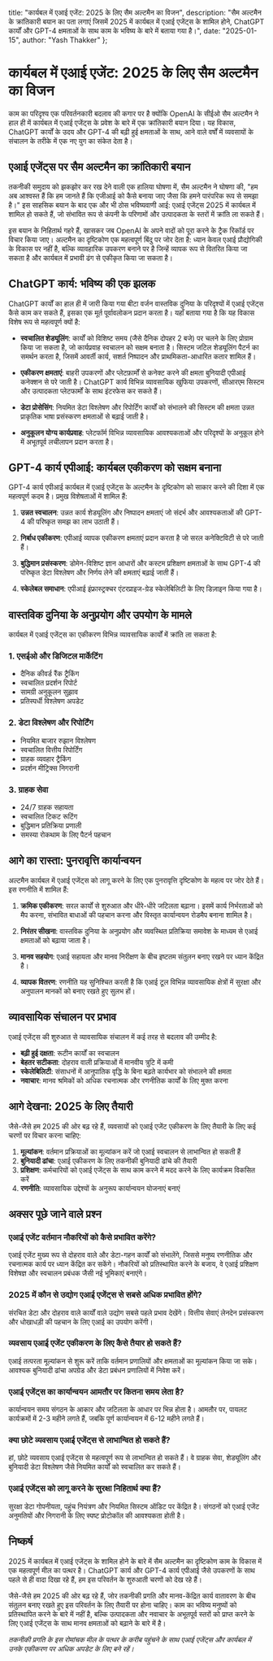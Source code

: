   title: "कार्यबल में एआई एजेंट: 2025 के लिए सैम अल्टमैन का विजन",
  description: "सैम अल्टमैन के क्रांतिकारी बयान का पता लगाएं जिसमें 2025 में कार्यबल में एआई एजेंट्स के शामिल होने, ChatGPT कार्यों और GPT-4 क्षमताओं के साथ काम के भविष्य के बारे में बताया गया है।",
  date: "2025-01-15",
  author: "Yash Thakker"
};

# कार्यबल में एआई एजेंट: 2025 के लिए सैम अल्टमैन का विजन

काम का परिदृश्य एक परिवर्तनकारी बदलाव की कगार पर है क्योंकि OpenAI के सीईओ सैम अल्टमैन ने हाल ही में कार्यबल में एआई एजेंट्स के प्रवेश के बारे में एक क्रांतिकारी बयान दिया। यह विकास, ChatGPT कार्यों के उदय और GPT-4 की बढ़ी हुई क्षमताओं के साथ, आने वाले वर्षों में व्यवसायों के संचालन के तरीके में एक नए युग का संकेत देता है।

## एआई एजेंट्स पर सैम अल्टमैन का क्रांतिकारी बयान

तकनीकी समुदाय को झकझोर कर रख देने वाली एक हालिया घोषणा में, सैम अल्टमैन ने घोषणा की, "हम अब आश्वस्त हैं कि हम जानते हैं कि एजीआई को कैसे बनाया जाए जैसा कि हमने पारंपरिक रूप से समझा है।" इस साहसिक बयान के बाद एक और भी ठोस भविष्यवाणी आई: एआई एजेंट्स 2025 में कार्यबल में शामिल हो सकते हैं, जो संभावित रूप से कंपनी के परिणामों और उत्पादकता के स्तरों में क्रांति ला सकते हैं।

इस बयान के निहितार्थ गहरे हैं, खासकर जब OpenAI के अपने वादों को पूरा करने के ट्रैक रिकॉर्ड पर विचार किया जाए। अल्टमैन का दृष्टिकोण एक महत्वपूर्ण बिंदु पर जोर देता है: ध्यान केवल एआई प्रौद्योगिकी के विकास पर नहीं है, बल्कि व्यावहारिक उपकरण बनाने पर है जिन्हें व्यापक रूप से वितरित किया जा सकता है और कार्यबल में प्रभावी ढंग से एकीकृत किया जा सकता है।

## ChatGPT कार्य: भविष्य की एक झलक

ChatGPT कार्यों का हाल ही में जारी किया गया बीटा वर्जन वास्तविक दुनिया के परिदृश्यों में एआई एजेंट्स कैसे काम कर सकते हैं, इसका एक मूर्त पूर्वावलोकन प्रदान करता है। यहाँ बताया गया है कि यह विकास विशेष रूप से महत्वपूर्ण क्यों है:

- **स्वचालित शेड्यूलिंग**: कार्यों को विशिष्ट समय (जैसे दैनिक दोपहर 2 बजे) पर चलने के लिए प्रोग्राम किया जा सकता है, जो कार्यप्रवाह स्वचालन को सक्षम बनाता है। सिस्टम जटिल शेड्यूलिंग पैटर्न का समर्थन करता है, जिसमें आवर्ती कार्य, सशर्त निष्पादन और प्राथमिकता-आधारित कतार शामिल हैं।

- **एकीकरण क्षमताएं**: बाहरी उपकरणों और प्लेटफ़ार्मों से कनेक्ट करने की क्षमता बुनियादी एपीआई कनेक्शन से परे जाती है। ChatGPT कार्य विभिन्न व्यावसायिक खुफिया उपकरणों, सीआरएम सिस्टम और उत्पादकता प्लेटफार्मों के साथ इंटरफेस कर सकते हैं।

- **डेटा प्रोसेसिंग**: नियमित डेटा विश्लेषण और रिपोर्टिंग कार्यों को संभालने की सिस्टम की क्षमता उन्नत प्राकृतिक भाषा प्रसंस्करण क्षमताओं से बढ़ाई जाती है।

- **अनुकूलन योग्य कार्यप्रवाह**: प्लेटफॉर्म विभिन्न व्यावसायिक आवश्यकताओं और परिदृश्यों के अनुकूल होने में अभूतपूर्व लचीलापन प्रदान करता है।

## GPT-4 कार्य एपीआई: कार्यबल एकीकरण को सक्षम बनाना

GPT-4 कार्य एपीआई कार्यबल में एआई एजेंट्स के अल्टमैन के दृष्टिकोण को साकार करने की दिशा में एक महत्वपूर्ण कदम है। प्रमुख विशेषताओं में शामिल हैं:

1. **उन्नत स्वचालन**: उन्नत कार्य शेड्यूलिंग और निष्पादन क्षमताएं जो संदर्भ और आवश्यकताओं की GPT-4 की परिष्कृत समझ का लाभ उठाती हैं।

2. **निर्बाध एकीकरण**: एपीआई व्यापक एकीकरण क्षमताएं प्रदान करता है जो सरल कनेक्टिविटी से परे जाती हैं।

3. **बुद्धिमान प्रसंस्करण**: डोमेन-विशिष्ट ज्ञान आधारों और कस्टम प्रशिक्षण क्षमताओं के साथ GPT-4 की परिष्कृत डेटा विश्लेषण और निर्णय लेने की क्षमताएं बढ़ाई जाती हैं।

4. **स्केलेबल समाधान**: एपीआई इंफ्रास्ट्रक्चर एंटरप्राइज-ग्रेड स्केलेबिलिटी के लिए डिज़ाइन किया गया है।

## वास्तविक दुनिया के अनुप्रयोग और उपयोग के मामले

कार्यबल में एआई एजेंट्स का एकीकरण विभिन्न व्यावसायिक कार्यों में क्रांति ला सकता है:

### 1. एसईओ और डिजिटल मार्केटिंग
- दैनिक कीवर्ड रैंक ट्रैकिंग
- स्वचालित प्रदर्शन रिपोर्ट
- सामग्री अनुकूलन सुझाव
- प्रतिस्पर्धी विश्लेषण अपडेट

### 2. डेटा विश्लेषण और रिपोर्टिंग
- नियमित बाजार रुझान विश्लेषण
- स्वचालित वित्तीय रिपोर्टिंग
- ग्राहक व्यवहार ट्रैकिंग
- प्रदर्शन मीट्रिक्स निगरानी

### 3. ग्राहक सेवा
- 24/7 ग्राहक सहायता
- स्वचालित टिकट रूटिंग
- बुद्धिमान प्रतिक्रिया प्रणाली
- समस्या रोकथाम के लिए पैटर्न पहचान

## आगे का रास्ता: पुनरावृत्ति कार्यान्वयन

अल्टमैन कार्यबल में एआई एजेंट्स को लागू करने के लिए एक पुनरावृत्ति दृष्टिकोण के महत्व पर जोर देते हैं। इस रणनीति में शामिल हैं:

1. **क्रमिक एकीकरण**: सरल कार्यों से शुरुआत और धीरे-धीरे जटिलता बढ़ाना। इसमें कार्य निर्भरताओं को मैप करना, संभावित बाधाओं की पहचान करना और विस्तृत कार्यान्वयन रोडमैप बनाना शामिल है।

2. **निरंतर सीखना**: वास्तविक दुनिया के अनुप्रयोग और व्यवस्थित प्रतिक्रिया समावेश के माध्यम से एआई क्षमताओं को बढ़ाया जाता है।

3. **मानव सहयोग**: एआई सहायता और मानव निरीक्षण के बीच इष्टतम संतुलन बनाए रखने पर ध्यान केंद्रित है।

4. **व्यापक वितरण**: रणनीति यह सुनिश्चित करती है कि एआई टूल विभिन्न व्यावसायिक क्षेत्रों में सुरक्षा और अनुपालन मानकों को बनाए रखते हुए सुलभ हों।

## व्यावसायिक संचालन पर प्रभाव

एआई एजेंट्स की शुरुआत से व्यावसायिक संचालन में कई तरह से बदलाव की उम्मीद है:

- **बढ़ी हुई दक्षता**: रूटीन कार्यों का स्वचालन
- **बेहतर सटीकता**: दोहराव वाली प्रक्रियाओं में मानवीय त्रुटि में कमी
- **स्केलेबिलिटी**: संसाधनों में आनुपातिक वृद्धि के बिना बढ़ते कार्यभार को संभालने की क्षमता
- **नवाचार**: मानव श्रमिकों को अधिक रचनात्मक और रणनीतिक कार्यों के लिए मुक्त करना

## आगे देखना: 2025 के लिए तैयारी

जैसे-जैसे हम 2025 की ओर बढ़ रहे हैं, व्यवसायों को एआई एजेंट एकीकरण के लिए तैयारी के लिए कई चरणों पर विचार करना चाहिए:

1. **मूल्यांकन**: वर्तमान प्रक्रियाओं का मूल्यांकन करें जो एआई स्वचालन से लाभान्वित हो सकती हैं
2. **बुनियादी ढांचा**: एआई एकीकरण के लिए तकनीकी बुनियादी ढांचे की तैयारी
3. **प्रशिक्षण**: कर्मचारियों को एआई एजेंट्स के साथ काम करने में मदद करने के लिए कार्यक्रम विकसित करें
4. **रणनीति**: व्यावसायिक उद्देश्यों के अनुरूप कार्यान्वयन योजनाएं बनाएं

## अक्सर पूछे जाने वाले प्रश्न

### एआई एजेंट वर्तमान नौकरियों को कैसे प्रभावित करेंगे?
एआई एजेंट मुख्य रूप से दोहराव वाले और डेटा-गहन कार्यों को संभालेंगे, जिससे मनुष्य रणनीतिक और रचनात्मक कार्य पर ध्यान केंद्रित कर सकेंगे। नौकरियों को प्रतिस्थापित करने के बजाय, वे एआई प्रशिक्षण विशेषज्ञ और स्वचालन प्रबंधक जैसी नई भूमिकाएं बनाएंगे।

### 2025 में कौन से उद्योग एआई एजेंट्स से सबसे अधिक प्रभावित होंगे?
संरचित डेटा और दोहराव वाले कार्यों वाले उद्योग सबसे पहले प्रभाव देखेंगे। वित्तीय सेवाएं लेनदेन प्रसंस्करण और धोखाधड़ी की पहचान के लिए एआई का उपयोग करेंगी।

### व्यवसाय एआई एजेंट एकीकरण के लिए कैसे तैयार हो सकते हैं?
एआई तत्परता मूल्यांकन से शुरू करें ताकि वर्तमान प्रणालियों और क्षमताओं का मूल्यांकन किया जा सके। आवश्यक बुनियादी ढांचा अपग्रेड और डेटा प्रबंधन प्रणालियों में निवेश करें।

### एआई एजेंट्स का कार्यान्वयन आमतौर पर कितना समय लेता है?
कार्यान्वयन समय संगठन के आकार और जटिलता के आधार पर भिन्न होता है। आमतौर पर, पायलट कार्यक्रमों में 2-3 महीने लगते हैं, जबकि पूर्ण कार्यान्वयन में 6-12 महीने लगते हैं।

### क्या छोटे व्यवसाय एआई एजेंट्स से लाभान्वित हो सकते हैं?
हां, छोटे व्यवसाय एआई एजेंट्स से महत्वपूर्ण रूप से लाभान्वित हो सकते हैं। वे ग्राहक सेवा, शेड्यूलिंग और बुनियादी डेटा विश्लेषण जैसे नियमित कार्यों को स्वचालित कर सकते हैं।

### एआई एजेंट्स को लागू करने के सुरक्षा निहितार्थ क्या हैं?
सुरक्षा डेटा गोपनीयता, पहुंच नियंत्रण और नियमित सिस्टम ऑडिट पर केंद्रित है। संगठनों को एआई एजेंट अनुमतियों और निगरानी के लिए स्पष्ट प्रोटोकॉल की आवश्यकता होती है।

## निष्कर्ष

2025 में कार्यबल में एआई एजेंट्स के शामिल होने के बारे में सैम अल्टमैन का दृष्टिकोण काम के विकास में एक महत्वपूर्ण मील का पत्थर है। ChatGPT कार्य और GPT-4 कार्य एपीआई जैसे उपकरणों के साथ पहले से ही वादा दिखा रहे हैं, हम इस परिवर्तन के शुरुआती चरणों को देख रहे हैं।

जैसे-जैसे हम 2025 की ओर बढ़ रहे हैं, जोर तकनीकी प्रगति और मानव-केंद्रित कार्य वातावरण के बीच संतुलन बनाए रखते हुए इस परिवर्तन के लिए तैयारी पर होना चाहिए। काम का भविष्य मनुष्यों को प्रतिस्थापित करने के बारे में नहीं है, बल्कि उत्पादकता और नवाचार के अभूतपूर्व स्तरों को प्राप्त करने के लिए एआई एजेंट्स के साथ मानव क्षमताओं को बढ़ाने के बारे में है।

*तकनीकी प्रगति के इस रोमांचक मील के पत्थर के करीब पहुंचने के साथ एआई एजेंट्स और कार्यबल में उनके एकीकरण पर अधिक अपडेट के लिए बने रहें।*